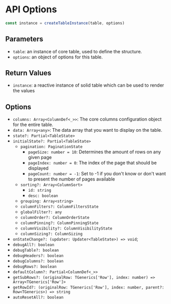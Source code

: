 
# API Options

```js
const instance = createTableInstance(table, options)
```

## Parameters

- `table`: an instance of core table, used to define the structure.
- `options`: an object of options for this table.

## Return Values

- `instance`: a reactive instance of solid table which can be used to render the values

## Options

- `columns: Array<ColumnDef<_>>`: The core columns configuration object for the entire table.
- `data: Array<any>`: The data array that you want to display on the table.
- `state?: Partial<TableState>`
- `initialState?: Partial<TableState>`
  - `pagination: PaginationState`
    - `pageSize: number = 10`: Determines the amount of rows on any given page
    - `pageIndex: number = 0`: The index of the page that should be displayed
    - `pageCount: number = -1`: Set to -1 if you don't know or don't want to present the number of pages available
  - `sorting?: Array<ColumnSort>`
    - `id: string`
    - `desc: boolean`
  - `grouping: Array<string>`
  - `columnFilters?: ColumnFiltersState`
  - `globalFilter?: any`
  - `columnOrder?: ColumnOrderState`
  - `columnPinning?: ColumnPinningState`
  - `columnVisibility?: ColumnVisibilityState`
  - `columnSizing?: ColumnSizing`
- `onStateChange?: (updater: Updater<TableState>) => void`;
- `debugAll?: boolean`
- `debugTable?: boolean`
- `debugHeaders?: boolean`
- `debugColumns?: boolean`
- `debugRows?: boolean`
- `defaultColumn?: Partial<ColumnDef<_>>`
- `getSubRows?: (originalRow: TGenerics['Row'], index: number) => Array<TGenerics['Row']>`
- `getRowId?: (originalRow: TGenerics['Row'], index: number, parent?: Row<TGenerics>) => string`
- `autoResetAll?: boolean`
